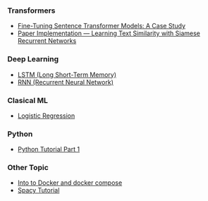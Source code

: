 <!-- ---
title: "Start Here"
--- -->

<h3> Transformers </h3>
- [Fine-Tuning Sentence Transformer Models: A Case Study](https://medium.com/@ujjalkumarmaity1998/fine-tuning-sentence-transformer-models-a-case-study-148e32f09bd5)
<!-- In this blog first we go through **TSDAE (Transformers and Sequential Denoising Auto-Encoder )** and GPL **(Generative Pseudo Labeling)** paper and then implement this paper using python. -->
- [Paper Implementation — Learning Text Similarity with Siamese Recurrent Networks](https://medium.com/@ujjalkumarmaity1998/paper-implementation-learning-text-similarity-with-siamese-recurrent-networks-4175683d5ce6)

<!-- In this blog first we go through Learning Text Similarity with Siamese Recurrent Networks paper and then implement this paper using python. -->


<h3> Deep Learning </h3>
- [LSTM (Long Short-Term Memory)](nlp/lstm/LSTM.html)
- [RNN (Recurrent Neural Network)](nlp/rnn/RNN.html)
<!-- In this post we’ll take a look at LSTM (Long Short-Term Memory).
In this post we’ll take a look at RNN (Recurrent Neural Network). -->

<h3> Clasical ML </h3>
- [Logistic Regression](ml/logistic-regression-from-scratch/logistic-regression-from-scratch.html)

<!-- In this post we’ll take a look at logistic regression and implement using python from scratch -->


<h3> Python </h3>
- [Python Tutorial Part 1](python/python_advance.html)
<!-- In this post we'll go through Python Interview Questions -->

<h3> Other Topic </h3>
- [Into to Docker and docker compose](others/docker-and-docker-compose.qmd)
- [Spacy Tutorial ](nlp/spacy.html)
<!-- 
In this article we’ll understand basic feature of spacy.
 -->